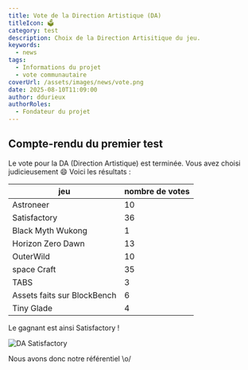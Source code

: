 ```yaml
---
title: Vote de la Direction Artistique (DA)
titleIcon: 🗳️
category: test
description: Choix de la Direction Artisitique du jeu.
keywords:
  - news
tags:
  - Informations du projet
  - vote communautaire
coverUrl: /assets/images/news/vote.png
date: 2025-08-10T11:09:00
author: ddurieux
authorRoles:
  - Fondateur du projet
---
```



## Compte-rendu du premier test

Le vote pour la DA (Direction Artistique) est terminée.
Vous avez choisi judicieusement 😄
Voici les résultats : 

| jeu                           | nombre de votes   |
| ----------------------------- | ----------------- |
| Astroneer                     | 10                |
| Satisfactory                  | 36                |
| Black Myth Wukong             | 1                 |
| Horizon Zero Dawn             | 13                |
| OuterWild                     | 10                |
| space Craft                   | 35                |
| TABS                          | 3                 |
| Assets faits sur BlockBench   | 6                 |
| Tiny Glade                    | 4                 |

Le gagnant est ainsi Satisfactory !

![DA Satisfactory](/assets/images/news/20250810-satisfactory.png)

Nous avons donc notre référentiel \o/
